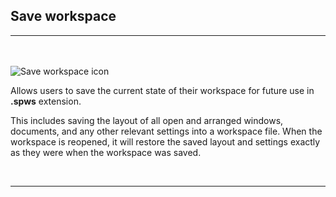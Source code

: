 
## Save workspace
<hr></hr>
<br></br>
<Image src="/images/save_workspace_icon.svg" alt="Save workspace icon" width={50} height={50} />

Allows users to save the current state of their workspace for future use in **.spws** extension.

This includes saving the layout of all open and arranged windows, documents, and any other relevant settings into a workspace file. When the workspace is reopened, it will restore the saved layout and settings exactly as they were when the workspace was saved.

<br />
<hr />
<br />
<ImageLink href="/workspace_management/open_workspace" image={{alt: "open workspace icon", src: "/images/open_workspace_icon.svg"}} text="Open workspace" />
<br />
<ImageLink href="/workspace_management/close_workspace" image={{alt: "close workspace icon", src: "/images/close_workspace_icon.svg"}} text="Close workspace" />
<br />
<ImageLink href="/workspace_management/new_workspace" image={{alt: "new workspace icon", src: "/images/new_workspace_icon.svg"}} text="New workspace" />

